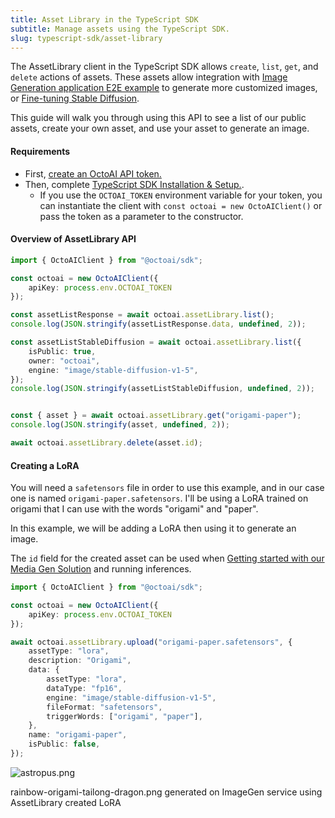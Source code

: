 ```yaml
---
title: Asset Library in the TypeScript SDK
subtitle: Manage assets using the TypeScript SDK.
slug: typescript-sdk/asset-library
---
```


The AssetLibrary client in the TypeScript SDK allows `create`, `list`, `get`, and `delete` actions of assets. These assets allow integration with [Image Generation application E2E example](../tutorials/image-generation-application-e2e-example.mdx) to generate more customized images, or [Fine-tuning Stable Diffusion](../api-reference/fine-tuning/create-tune.mdx).

This guide will walk you through using this API to see a list of our public assets, create your own asset, and use your asset to generate an image.

#### Requirements

- First, [create an OctoAI API token.](../getting-started/how-to-create-an-octoai-access-token.mdx)
- Then, complete [TypeScript SDK Installation & Setup.](installation-and-setup.mdx).
  - If you use the `OCTOAI_TOKEN` environment variable for your token, you can instantiate the client with `const octoai = new OctoAIClient()` or pass the token as a parameter to the constructor.

#### Overview of AssetLibrary API

```TypeScript TypeScript
import { OctoAIClient } from "@octoai/sdk";

const octoai = new OctoAIClient({
    apiKey: process.env.OCTOAI_TOKEN
});

const assetListResponse = await octoai.assetLibrary.list();
console.log(JSON.stringify(assetListResponse.data, undefined, 2));

const assetListStableDiffusion = await octoai.assetLibrary.list({
    isPublic: true,
    owner: "octoai",
    engine: "image/stable-diffusion-v1-5",
});
console.log(JSON.stringify(assetListStableDiffusion, undefined, 2));


const { asset } = await octoai.assetLibrary.get("origami-paper");
console.log(JSON.stringify(asset, undefined, 2));

await octoai.assetLibrary.delete(asset.id);
```

#### Creating a LoRA

You will need a `safetensors` file in order to use this example, and in our case one is named `origami-paper.safetensors`. I'll be using a LoRA trained on origami that I can use with the words "origami" and "paper".

In this example, we will be adding a LoRA then using it to generate an image.

The `id` field for the created asset can be used when [Getting started with our Media Gen Solution](../media-gen-solution/getting-started.mdx) and running inferences.

```TypeScript TypeScript
import { OctoAIClient } from "@octoai/sdk";

const octoai = new OctoAIClient({
    apiKey: process.env.OCTOAI_TOKEN
});

await octoai.assetLibrary.upload("origami-paper.safetensors", {
    assetType: "lora",
    description: "Origami",
    data: {
        assetType: "lora",
        dataType: "fp16",
        engine: "image/stable-diffusion-v1-5",
        fileFormat: "safetensors",
        triggerWords: ["origami", "paper"],
    },
    name: "origami-paper",
    isPublic: false,
});
```

![astropus.png](https://www.datocms-assets.com/45680/1703720706-ai-generated-rainbow-origami-tailong-dragon.png?max-w=2000&auto=compress)

rainbow-origami-tailong-dragon.png generated on ImageGen service using AssetLibrary created LoRA
